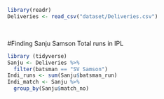 ```r

library(readr)
Deliveries <- read_csv("dataset/Deliveries.csv")

```

<br>

#Finding Sanju Samson Total runs in IPL

```r
library (tidyverse)
Sanju <- Deliveries %>% 
  filter(batsman == "SV Samson")
Indi_runs <- sum(Sanju$batsman_run)
Indi_match <- Sanju %>% 
  group_by(Sanju$match_no)
```

